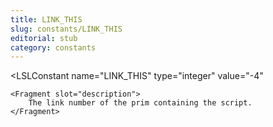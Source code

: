 ```yaml
---
title: LINK_THIS
slug: constants/LINK_THIS
editorial: stub
category: constants
---
```


<LSLConstant
	name="LINK_THIS"
	type="integer"
	value="-4"
>
	<Fragment slot="description">
		The link number of the prim containing the script.
	</Fragment>
</LSLConstant>
